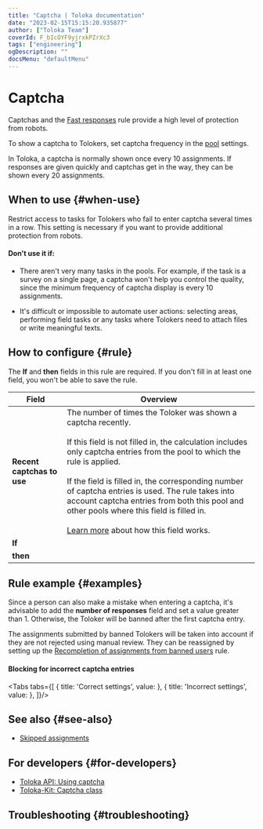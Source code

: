 ```yaml
---
title: "Captcha | Toloka documentation"
date: "2023-02-15T15:15:20.935877"
author: ["Toloka Team"]
coverId: F_bIcOYF9yjrxkPZrXc3
tags: ["engineering"]
ogDescription: ""
docsMenu: "defaultMenu"
---
```



# Captcha

<CaptchaWarning/>

Captchas and the [Fast responses](/docs/guide/quick-answers) rule provide a high level of protection from robots.

To show a captcha to Tolokers, set captcha frequency in the [pool](/docs/glossary#pool) settings.

In Toloka, a captcha is normally shown once every 10 assignments. If responses are given quickly and captchas get in the way, they can be shown every 20 assignments.

## When to use {#when-use}

Restrict access to tasks for Tolokers who fail to enter captcha several times in a row. This setting is necessary if you want to provide additional protection from robots.

#### Don't use it if:

- There aren't very many tasks in the pools. For example, if the task is a survey on a single page, a captcha won't help you control the quality, since the minimum frequency of captcha display is every 10 assignments.

- It's difficult or impossible to automate user actions: selecting areas, performing field tasks or any tasks where Tolokers need to attach files or write meaningful texts.

## How to configure {#rule}

<Note mode="warning" title="Warning">

The **If** and **then** fields in this rule are required. If you don't fill in at least one field, you won't be able to save the rule.

</Note>

**Field**  | **Overview**
----- | -----
**Recent captchas to use** | The number of times the Toloker was shown a captcha recently.<br/><br/>If this field is not filled in, the calculation includes only captcha entries from the pool to which the rule is applied.<br/><br/>If the field is filled in, the corresponding number of captcha entries is used. The rule takes into account captcha entries from both this pool and other pools where this field is filled in.<br/><br/>[Learn more](/docs/guide/remember-values) about how this field works.
**If** | <CaptchaTable1/>
**then** | <CaptchaTable2/>

## Rule example {#examples}

Since a person can also make a mistake when entering a captcha, it's advisable to add the **number of responses** field and set a value greater than 1. Otherwise, the Toloker will be banned after the first captcha entry.

<Note mode="warning" title="Warning">

The assignments submitted by banned Tolokers will be taken into account if they are not rejected using manual review. They can be reassigned by setting up the [Recompletion of assignments from banned users](/docs/guide/restore-task-overlap) rule.

</Note>

#### Blocking for incorrect captcha entries

<Tabs tabs={[
  { title: 'Correct settings', value: <CaptchaList1/> },
  { title: 'Incorrect settings', value: <CaptchaList2/> },
]}/>

## See also {#see-also}

- [Skipped assignments](/docs/guide/skipped-assignments)

## For developers {#for-developers}

- [Toloka API: Using captcha](/docs/api/captcha)
- [Toloka-Kit: Captcha class](/docs/toloka-kit/reference/toloka.client.collectors.Captcha)

## Troubleshooting {#troubleshooting}

<FaqSkillForEveryPool/>

<FaqSkillForDifferentProjects/>

<FaqIncorrectCaptcha/>

<FaqCaptchaFrequency/>

<FaqTermsCaptcha/>

<ContactGuideSupport/>
